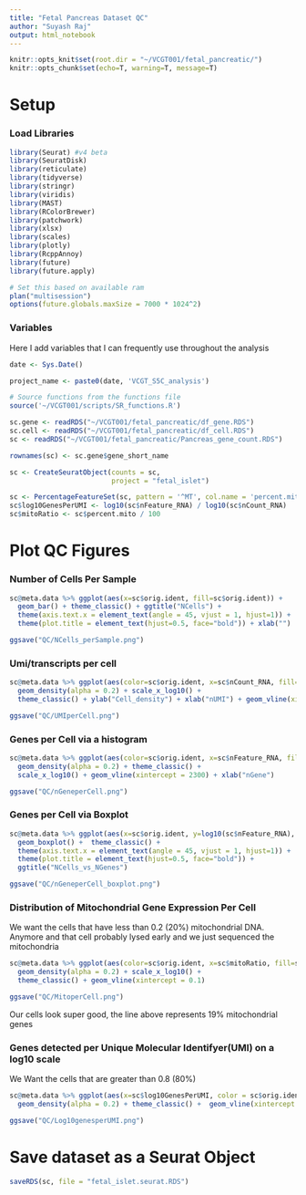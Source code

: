 ```yaml
---
title: "Fetal Pancreas Dataset QC"
author: "Suyash Raj"
output: html_notebook
---
```


```r

knitr::opts_knit$set(root.dir = "~/VCGT001/fetal_pancreatic/")
knitr::opts_chunk$set(echo=T, warning=T, message=T)


```


# Setup

### Load Libraries
```r

library(Seurat) #v4 beta
library(SeuratDisk)
library(reticulate)
library(tidyverse)
library(stringr)
library(viridis)
library(MAST)
library(RColorBrewer)
library(patchwork)
library(xlsx)
library(scales)
library(plotly)
library(RcppAnnoy)
library(future)
library(future.apply)

# Set this based on available ram
plan("multisession")
options(future.globals.maxSize = 7000 * 1024^2)

```

### Variables
Here I add variables that I can frequently use throughout the analysis

```r

date <- Sys.Date()

project_name <- paste0(date, 'VCGT_S5C_analysis')

# Source functions from the functions file
source('~/VCGT001/scripts/SR_functions.R')


```


```r

sc.gene <- readRDS("~/VCGT001/fetal_pancreatic/df_gene.RDS")
sc.cell <- readRDS("~/VCGT001/fetal_pancreatic/df_cell.RDS")
sc <- readRDS("~/VCGT001/fetal_pancreatic/Pancreas_gene_count.RDS")

```

```r

rownames(sc) <- sc.gene$gene_short_name

sc <- CreateSeuratObject(counts = sc,
                         project = "fetal_islet")

```


```r

sc <- PercentageFeatureSet(sc, pattern = '^MT', col.name = 'percent.mito')
sc$log10GenesPerUMI <- log10(sc$nFeature_RNA) / log10(sc$nCount_RNA)
sc$mitoRatio <- sc$percent.mito / 100


```


# Plot QC Figures

### Number of Cells Per Sample
```r

sc@meta.data %>% ggplot(aes(x=sc$orig.ident, fill=sc$orig.ident)) + 
  geom_bar() + theme_classic() + ggtitle("NCells") +
  theme(axis.text.x = element_text(angle = 45, vjust = 1, hjust=1)) +
  theme(plot.title = element_text(hjust=0.5, face="bold")) + xlab("")

ggsave("QC/NCells_perSample.png")
```

### Umi/transcripts per cell

```r

sc@meta.data %>% ggplot(aes(color=sc$orig.ident, x=sc$nCount_RNA, fill= sc$orig.ident)) + 
  geom_density(alpha = 0.2) + scale_x_log10() + 
  theme_classic() + ylab("Cell_density") + xlab("nUMI") + geom_vline(xintercept = 4500) + geom_vline(xintercept = 200000)

ggsave("QC/UMIperCell.png")
```

### Genes per Cell via a histogram

```r

sc@meta.data %>% ggplot(aes(color=sc$orig.ident, x=sc$nFeature_RNA, fill= sc$orig.ident)) + 
  geom_density(alpha = 0.2) + theme_classic() +
  scale_x_log10() + geom_vline(xintercept = 2300) + xlab("nGene")

ggsave("QC/nGeneperCell.png")
```

### Genes per Cell via Boxplot

```r

sc@meta.data %>% ggplot(aes(x=sc$orig.ident, y=log10(sc$nFeature_RNA), fill=sc$orig.ident)) + 
  geom_boxplot() +  theme_classic() +
  theme(axis.text.x = element_text(angle = 45, vjust = 1, hjust=1)) +
  theme(plot.title = element_text(hjust=0.5, face="bold")) +
  ggtitle("NCells_vs_NGenes")

ggsave("QC/nGeneperCell_boxplot.png")
```


### Distribution of Mitochondrial Gene Expression Per Cell
We want the cells that have less than 0.2 (20%) mitochondrial DNA. Anymore and that cell probably lysed early and we just sequenced the mitochondria
```r

sc@meta.data %>% ggplot(aes(color=sc$orig.ident, x=sc$mitoRatio, fill=sc$orig.ident)) + 
  geom_density(alpha = 0.2) + scale_x_log10() + 
  theme_classic() + geom_vline(xintercept = 0.1)

ggsave("QC/MitoperCell.png")
```
Our cells look super good, the line above represents 19% mitochondrial genes

### Genes detected per Unique Molecular Identifyer(UMI) on a log10 scale

We Want the cells that are greater than 0.8 (80%)
```r

sc@meta.data %>% ggplot(aes(x=sc$log10GenesPerUMI, color = sc$orig.ident, fill=sc$orig.ident)) +
  geom_density(alpha = 0.2) + theme_classic() +  geom_vline(xintercept = 0.8)

ggsave("QC/Log10genesperUMI.png")
```


# Save dataset as a Seurat Object
```r

saveRDS(sc, file = "fetal_islet.seurat.RDS")

```


























































